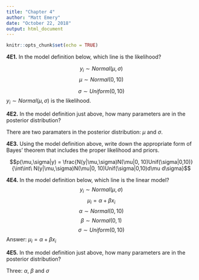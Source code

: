 ```yaml
---
title: "Chapter 4"
author: "Matt Emery"
date: "October 22, 2018"
output: html_document
---
```


```r
knitr::opts_chunk$set(echo = TRUE)
```

**4E1.** In the model definition below, which line is the likelihood?

$$y_i ∼ Normal(μ, σ)$$
$$μ ∼ Normal(0, 10)$$

$$σ ∼ Uniform(0, 10)$$
$y_i ∼Normal(\mu, \sigma)$ is the likelihood.

**4E2.** In the model definition just above, how many parameters are in the posterior distribution?

There are two paramaters in the posterior distribution: $\mu$ and $\sigma$.

**4E3.** Using the model definition above, write down the appropriate form of Bayes’ theorem that
includes the proper likelihood and priors.

$$p(\mu,\sigma|y) = \frac{N(y|\mu,\sigma)N(\mu|0, 10)Unif(\sigma|0,10)}{\int\int\ N(y|\mu,\sigma)N(\mu|0, 10)Unif(\sigma|0,10)d\mu d\sigma}$$

**4E4.** In the model definition below, which line is the linear model?
$$y_i ∼ Normal(μ, σ)$$
$$μ_i = α + βx_i$$
$$ α ∼ Normal(0, 10)$$
$$β ∼ Normal(0, 1)$$
$$σ ∼ Uniform(0, 10)$$
Answer: $μ_i = α + βx_i$

**4E5.** In the model definition just above, how many parameters are in the posterior distribution?

Three: $\alpha$, $\beta$ and $\sigma$
